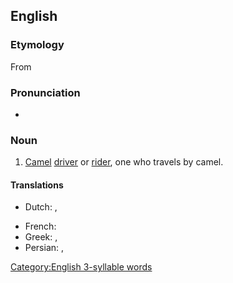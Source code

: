==English==

===Etymology===
From {{suffix|camel|eer|lang=en}}

===Pronunciation===
* {{rhymes|ɪə(ɹ)|lang=en}}

===Noun===
{{en-noun}}

# [[camel|Camel]] [[driver]] or [[rider]], one who travels by camel.

====Translations====
{{trans-top|camel rider}}
* Dutch: {{t|nl|kameelrijder}}, {{t|nl|kameeldrijver}}
{{trans-mid}}
* French: {{t+|fr|chamelier|m}}
* Greek: {{t+|el|καμηλιέρης|m}}, {{t+|el|καμηλιέρισσα|f}}
* Persian: {{t|fa|شتربان|tr=šotorbān}}, {{t+|fa|ساربان|tr=sārbān}}
{{trans-bottom}}

[[Category:English 3-syllable words]]